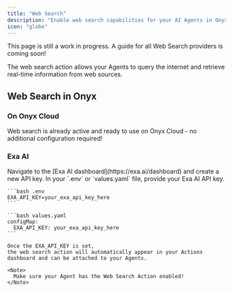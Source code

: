 ```yaml
---
title: "Web Search"
description: "Enable web search capabilities for your AI Agents in Onyx"
icon: "globe"
---
```


<Warning>
  This page is still a work in progress. A guide for all Web Search providers is coming soon!
</Warning>

The web search action allows your Agents to query the internet and retrieve real-time information from web sources.

## Web Search in Onyx

### On Onyx Cloud

Web search is already active and ready to use on Onyx Cloud - no additional configuration required!

### Exa AI

<Steps>
  <Step title="Create an Exa AI API key">
    Navigate to the [Exa AI dashboard](https://exa.ai/dashboard) and create a new API key.
  </Step>

  <Step title="Set the EXA_API_KEY environment variable">
    In your `.env` or `values.yaml` file, provide your Exa AI API key.

    ```bash .env
    EXA_API_KEY=your_exa_api_key_here
    ```

    ```bash values.yaml
    configMap:
      EXA_API_KEY: your_exa_api_key_here
    ```

    Once the EXA_API_KEY is set,
    the web search action will automatically appear in your Actions dashboard and can be attached to your Agents.

    <Note>
      Make sure your Agent has the Web Search Action enabled!
    </Note>
  </Step>
</Steps>
